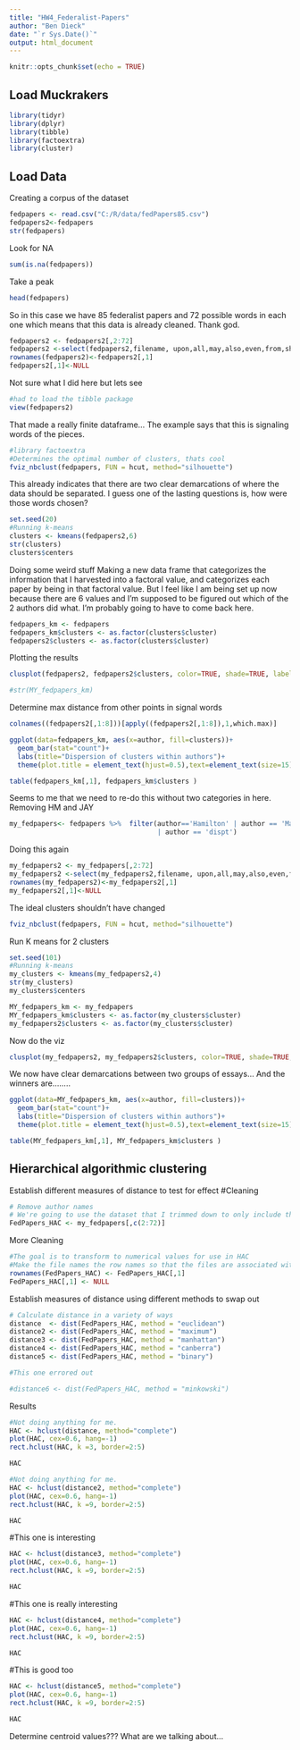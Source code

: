 ---
title: "HW4_Federalist-Papers"
author: "Ben Dieck"
date: "`r Sys.Date()`"
output: html_document
---

```{r setup, include=FALSE}
knitr::opts_chunk$set(echo = TRUE)
```

## Load Muckrakers
```{r}
library(tidyr)
library(dplyr)
library(tibble)
library(factoextra)
library(cluster)

```

## Load Data 
Creating a corpus of the dataset

```{r}
fedpapers <- read.csv("C:/R/data/fedPapers85.csv")
fedpapers2<-fedpapers
str(fedpapers)

```

Look for NA

```{r}
sum(is.na(fedpapers))
```
Take a peak

```{r}
head(fedpapers)
```

So in this case we have 85 federalist papers and 72 possible words in each one which means that this data is already cleaned. Thank god.  

```{r}
fedpapers2 <- fedpapers2[,2:72]
fedpapers2 <-select(fedpapers2,filename, upon,all,may,also,even,from,shall,only)
rownames(fedpapers2)<-fedpapers2[,1]
fedpapers2[,1]<-NULL
```

Not sure what I did here but lets see

```{r}
#had to load the tibble package
view(fedpapers2)
```

That made a really finite dataframe... The example says that this is signaling words of the pieces.

```{r}
#library factoextra
#Determines the optimal number of clusters, thats cool
fviz_nbclust(fedpapers, FUN = hcut, method="silhouette")
```

This already indicates that there are two clear demarcations of where the data should be separated. I guess one of the lasting questions is, how were those words chosen? 

```{r}
set.seed(20)
#Running k-means
clusters <- kmeans(fedpapers2,6)
str(clusters)
clusters$centers
```

Doing some weird stuff
Making a new data frame that categorizes the information that I harvested into a factoral value, and categorizes each paper by being in that factoral value. But I feel like I am being set up now because there are 6 values and I'm supposed to be figured out which of the 2 authors did what. I'm probably going to have to come back here.

```{r}
fedpapers_km <- fedpapers
fedpapers_km$clusters <- as.factor(clusters$cluster)
fedpapers2$clusters <- as.factor(clusters$cluster)
```


Plotting the results

```{r}
clusplot(fedpapers2, fedpapers2$clusters, color=TRUE, shade=TRUE, labels=0, lines=0)
```

```{r}
#str(MY_fedpapers_km)

```

Determine max distance from other points in signal words

```{r}
colnames((fedpapers2[,1:8]))[apply((fedpapers2[,1:8]),1,which.max)]
```



```{r}
ggplot(data=fedpapers_km, aes(x=author, fill=clusters))+
  geom_bar(stat="count")+
  labs(title="Dispersion of clusters within authors")+
  theme(plot.title = element_text(hjust=0.5),text=element_text(size=15) )
```

```{r}
table(fedpapers_km[,1], fedpapers_km$clusters )
```



Seems to me that we need to re-do this without two categories in here. Removing HM and JAY

```{r}
my_fedpapers<- fedpapers %>%  filter(author=='Hamilton' | author == 'Madison'
                                     | author == 'dispt')

```

Doing this again

```{r}
my_fedpapers2 <- my_fedpapers[,2:72]
my_fedpapers2 <-select(my_fedpapers2,filename, upon,all,may,also,even,from,shall,only)
rownames(my_fedpapers2)<-my_fedpapers2[,1]
my_fedpapers2[,1]<-NULL
```

The ideal clusters shouldn't have changed

```{r}
fviz_nbclust(fedpapers, FUN = hcut, method="silhouette")
```
Run K means for 2 clusters

```{r}
set.seed(101)
#Running k-means
my_clusters <- kmeans(my_fedpapers2,4)
str(my_clusters)
my_clusters$centers
```

```{r}
MY_fedpapers_km <- my_fedpapers
MY_fedpapers_km$clusters <- as.factor(my_clusters$cluster)
my_fedpapers2$clusters <- as.factor(my_clusters$cluster)
```

Now do the viz

```{r}
clusplot(my_fedpapers2, my_fedpapers2$clusters, color=TRUE, shade=TRUE, labels=0, lines=0)
```

We now have clear demarcations between two groups of essays... And the winners are........

```{r}
ggplot(data=MY_fedpapers_km, aes(x=author, fill=clusters))+
  geom_bar(stat="count")+
  labs(title="Dispersion of clusters within authors")+
  theme(plot.title = element_text(hjust=0.5),text=element_text(size=15) )
```


```{r}
table(MY_fedpapers_km[,1], MY_fedpapers_km$clusters )
```

## Hierarchical algorithmic clustering

Establish different measures of distance to test for effect
#Cleaning

```{r}
# Remove author names 
# We're going to use the dataset that I trimmed down to only include the disputed essays and the authors they think authored them.
FedPapers_HAC <- my_fedpapers[,c(2:72)]
```

More Cleaning

```{r}
#The goal is to transform to numerical values for use in HAC 
#Make the file names the row names so that the files are associated with results
rownames(FedPapers_HAC) <- FedPapers_HAC[,1]
FedPapers_HAC[,1] <- NULL
```

Establish measures of distance using different methods to swap out 

```{r}
# Calculate distance in a variety of ways
distance  <- dist(FedPapers_HAC, method = "euclidean")
distance2 <- dist(FedPapers_HAC, method = "maximum")
distance3 <- dist(FedPapers_HAC, method = "manhattan")
distance4 <- dist(FedPapers_HAC, method = "canberra")
distance5 <- dist(FedPapers_HAC, method = "binary")

#This one errored out

#distance6 <- dist(FedPapers_HAC, method = "minkowski")
```

Results

```{r}

#Not doing anything for me. 
HAC <- hclust(distance, method="complete")
plot(HAC, cex=0.6, hang=-1)
rect.hclust(HAC, k =3, border=2:5)

HAC
```

```{r}
#Not doing anything for me. 
HAC <- hclust(distance2, method="complete")
plot(HAC, cex=0.6, hang=-1)
rect.hclust(HAC, k =9, border=2:5)

HAC
```

#This one is interesting
```{r}
HAC <- hclust(distance3, method="complete")
plot(HAC, cex=0.6, hang=-1)
rect.hclust(HAC, k =9, border=2:5)

HAC
```

#This one is really interesting
```{r}
HAC <- hclust(distance4, method="complete")
plot(HAC, cex=0.6, hang=-1)
rect.hclust(HAC, k =9, border=2:5)

HAC
```

#This is good too

```{r}
HAC <- hclust(distance5, method="complete")
plot(HAC, cex=0.6, hang=-1)
rect.hclust(HAC, k =9, border=2:5)

HAC
```

Determine centroid values??? What are we talking about... 

```{r}

```

